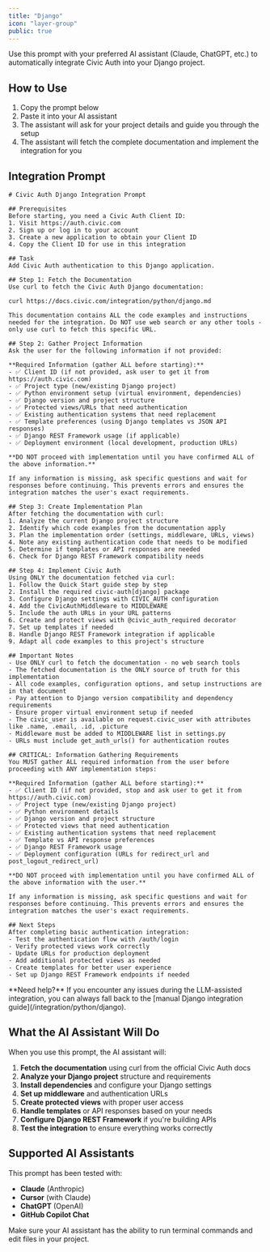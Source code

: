 ```yaml
---
title: "Django"
icon: "layer-group"
public: true
---
```


Use this prompt with your preferred AI assistant (Claude, ChatGPT, etc.) to automatically integrate Civic Auth into your Django project.

## How to Use

1. Copy the prompt below
2. Paste it into your AI assistant
3. The assistant will ask for your project details and guide you through the setup
4. The assistant will fetch the complete documentation and implement the integration for you

## Integration Prompt

```text
# Civic Auth Django Integration Prompt

## Prerequisites
Before starting, you need a Civic Auth Client ID:
1. Visit https://auth.civic.com
2. Sign up or log in to your account
3. Create a new application to obtain your Client ID
4. Copy the Client ID for use in this integration

## Task
Add Civic Auth authentication to this Django application.

## Step 1: Fetch the Documentation
Use curl to fetch the Civic Auth Django documentation:

curl https://docs.civic.com/integration/python/django.md

This documentation contains ALL the code examples and instructions needed for the integration. Do NOT use web search or any other tools - only use curl to fetch this specific URL.

## Step 2: Gather Project Information
Ask the user for the following information if not provided:

**Required Information (gather ALL before starting):**
- ✅ Client ID (if not provided, ask user to get it from https://auth.civic.com)
- ✅ Project type (new/existing Django project)
- ✅ Python environment setup (virtual environment, dependencies)
- ✅ Django version and project structure
- ✅ Protected views/URLs that need authentication
- ✅ Existing authentication systems that need replacement
- ✅ Template preferences (using Django templates vs JSON API responses)
- ✅ Django REST Framework usage (if applicable)
- ✅ Deployment environment (local development, production URLs)

**DO NOT proceed with implementation until you have confirmed ALL of the above information.**

If any information is missing, ask specific questions and wait for responses before continuing. This prevents errors and ensures the integration matches the user's exact requirements.

## Step 3: Create Implementation Plan
After fetching the documentation with curl:
1. Analyze the current Django project structure
2. Identify which code examples from the documentation apply
3. Plan the implementation order (settings, middleware, URLs, views)
4. Note any existing authentication code that needs to be modified
5. Determine if templates or API responses are needed
6. Check for Django REST Framework compatibility needs

## Step 4: Implement Civic Auth
Using ONLY the documentation fetched via curl:
1. Follow the Quick Start guide step by step
2. Install the required civic-auth[django] package
3. Configure Django settings with CIVIC_AUTH configuration
4. Add the CivicAuthMiddleware to MIDDLEWARE
5. Include the auth URLs in your URL patterns
6. Create and protect views with @civic_auth_required decorator
7. Set up templates if needed
8. Handle Django REST Framework integration if applicable
9. Adapt all code examples to this project's structure

## Important Notes
- Use ONLY curl to fetch the documentation - no web search tools
- The fetched documentation is the ONLY source of truth for this implementation
- All code examples, configuration options, and setup instructions are in that document
- Pay attention to Django version compatibility and dependency requirements
- Ensure proper virtual environment setup if needed
- The civic_user is available on request.civic_user with attributes like .name, .email, .id, .picture
- Middleware must be added to MIDDLEWARE list in settings.py
- URLs must include get_auth_urls() for authentication routes

## CRITICAL: Information Gathering Requirements
You MUST gather ALL required information from the user before proceeding with ANY implementation steps:

**Required Information (gather ALL before starting):**
- ✅ Client ID (if not provided, stop and ask user to get it from https://auth.civic.com)
- ✅ Project type (new/existing Django project)
- ✅ Python environment details
- ✅ Django version and project structure
- ✅ Protected views that need authentication
- ✅ Existing authentication systems that need replacement
- ✅ Template vs API response preferences
- ✅ Django REST Framework usage
- ✅ Deployment configuration (URLs for redirect_url and post_logout_redirect_url)

**DO NOT proceed with implementation until you have confirmed ALL of the above information with the user.**

If any information is missing, ask specific questions and wait for responses before continuing. This prevents errors and ensures the integration matches the user's exact requirements.

## Next Steps
After completing basic authentication integration:
- Test the authentication flow with /auth/login
- Verify protected views work correctly
- Update URLs for production deployment
- Add additional protected views as needed
- Create templates for better user experience
- Set up Django REST Framework endpoints if needed
```

<Note>
  **Need help?** If you encounter any issues during the LLM-assisted integration, you can always fall back to the [manual Django integration guide](/integration/python/django).
</Note>

## What the AI Assistant Will Do

When you use this prompt, the AI assistant will:

1. **Fetch the documentation** using curl from the official Civic Auth docs
2. **Analyze your Django project** structure and requirements
3. **Install dependencies** and configure your Django settings
4. **Set up middleware** and authentication URLs
5. **Create protected views** with proper user access
6. **Handle templates** or API responses based on your needs
7. **Configure Django REST Framework** if you're building APIs
8. **Test the integration** to ensure everything works correctly

## Supported AI Assistants

This prompt has been tested with:
- **Claude** (Anthropic)
- **Cursor** (with Claude)
- **ChatGPT** (OpenAI)
- **GitHub Copilot Chat**

<Info>
  Make sure your AI assistant has the ability to run terminal commands and edit files in your project.
</Info> 